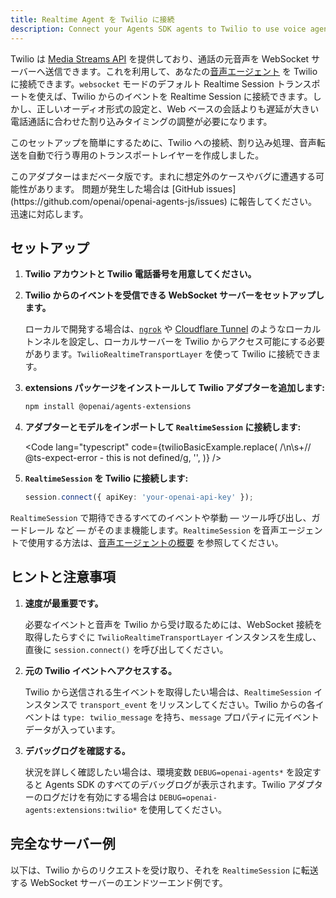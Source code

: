 ```yaml
---
title: Realtime Agent を Twilio に接続
description: Connect your Agents SDK agents to Twilio to use voice agents
---
```



Twilio は [Media Streams API](https://www.twilio.com/docs/voice/media-streams) を提供しており、通話の元音声を WebSocket サーバーへ送信できます。これを利用して、あなたの[音声エージェント](../guides/voice-agents) を Twilio に接続できます。`websocket` モードのデフォルト Realtime Session トランスポートを使えば、Twilio からのイベントを Realtime Session に接続できます。しかし、正しいオーディオ形式の設定と、Web ベースの会話よりも遅延が大きい電話通話に合わせた割り込みタイミングの調整が必要になります。

このセットアップを簡単にするために、Twilio への接続、割り込み処理、音声転送を自動で行う専用のトランスポートレイヤーを作成しました。

<Aside type="caution">
  このアダプターはまだベータ版です。まれに想定外のケースやバグに遭遇する可能性があります。
  問題が発生した場合は [GitHub
  issues](https://github.com/openai/openai-agents-js/issues)
  に報告してください。迅速に対応します。
</Aside>

## セットアップ

<Steps>

1. **Twilio アカウントと Twilio 電話番号を用意してください。**

2. **Twilio からのイベントを受信できる WebSocket サーバーをセットアップします。**

   ローカルで開発する場合は、[`ngrok`](https://ngrok.io/) や
   [Cloudflare Tunnel](https://developers.cloudflare.com/pages/how-to/preview-with-cloudflare-tunnel/) のようなローカルトンネルを設定し、ローカルサーバーを Twilio からアクセス可能にする必要があります。`TwilioRealtimeTransportLayer` を使って Twilio に接続できます。

3. **extensions パッケージをインストールして Twilio アダプターを追加します:**

   ```bash
   npm install @openai/agents-extensions
   ```

4. **アダプターとモデルをインポートして `RealtimeSession` に接続します:**

   <Code
     lang="typescript"
     code={twilioBasicExample.replace(
       /\n\s+\/\/ @ts-expect-error - this is not defined/g,
       '',
     )}
   />

5. **`RealtimeSession` を Twilio に接続します:**

   ```typescript
   session.connect({ apiKey: 'your-openai-api-key' });
   ```

</Steps>

`RealtimeSession` で期待できるすべてのイベントや挙動 ― ツール呼び出し、ガードレール など ― がそのまま機能します。`RealtimeSession` を音声エージェントで使用する方法は、[音声エージェントの概要](/ja/guides/voice-agents) を参照してください。

## ヒントと注意事項

1. **速度が最重要です。**

   必要なイベントと音声を Twilio から受け取るためには、WebSocket 接続を取得したらすぐに `TwilioRealtimeTransportLayer` インスタンスを生成し、直後に `session.connect()` を呼び出してください。

2. **元の Twilio イベントへアクセスする。**

   Twilio から送信される生イベントを取得したい場合は、`RealtimeSession` インスタンスで `transport_event` をリッスンしてください。Twilio からの各イベントは `type: twilio_message` を持ち、`message` プロパティに元イベントデータが入っています。

3. **デバッグログを確認する。**

   状況を詳しく確認したい場合は、環境変数 `DEBUG=openai-agents*` を設定すると Agents SDK のすべてのデバッグログが表示されます。Twilio アダプターのログだけを有効にする場合は `DEBUG=openai-agents:extensions:twilio*` を使用してください。

## 完全なサーバー例

以下は、Twilio からのリクエストを受け取り、それを `RealtimeSession` に転送する WebSocket サーバーのエンドツーエンド例です。

<Code
  lang="typescript"
  code={twilioServerExample}
  title="Fastify を使ったサーバー例"
/>
